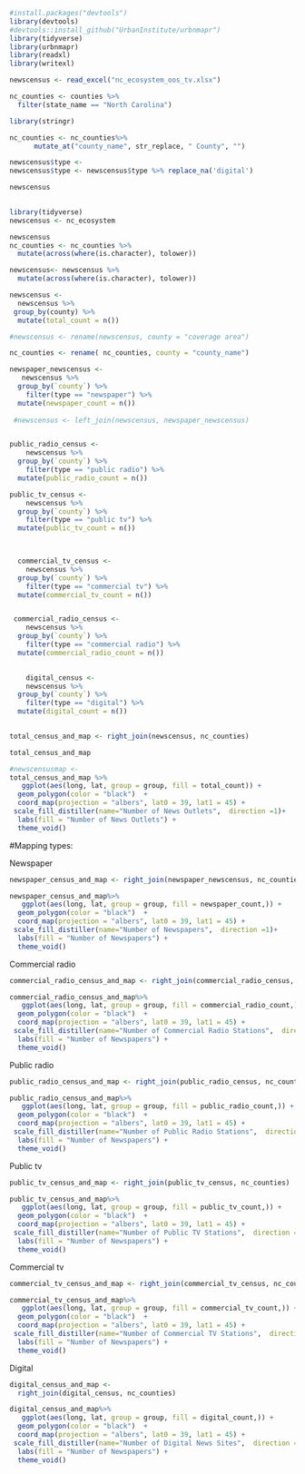 ```r
#install.packages("devtools")
library(devtools)
#devtools::install_github("UrbanInstitute/urbnmapr")
library(tidyverse)
library(urbnmapr)
library(readxl)
library(writexl)

newscensus <- read_excel("nc_ecosystem_oos_tv.xlsx")

```


```r
nc_counties <- counties %>% 
  filter(state_name == "North Carolina")
```


```r
library(stringr)

nc_counties <- nc_counties%>%
      mutate_at("county_name", str_replace, " County", "")

```


```r
newscensus$type <-
newscensus$type <- newscensus$type %>% replace_na('digital')

newscensus
  
```


```r
library(tidyverse)
newscensus <- nc_ecosystem

newscensus
nc_counties <- nc_counties %>% 
  mutate(across(where(is.character), tolower))

newscensus<- newscensus %>% 
  mutate(across(where(is.character), tolower))

newscensus <- 
  newscensus %>% 
 group_by(county) %>% 
  mutate(total_count = n())

#newscensus <- rename(newscensus, county = "coverage area")

nc_counties <- rename( nc_counties, county = "county_name")
```


```r
newspaper_newscensus <- 
   newscensus %>% 
  group_by(`county`) %>% 
    filter(type == "newspaper") %>% 
  mutate(newspaper_count = n())
 
 #newscensus <- left_join(newscensus, newspaper_newscensus)


public_radio_census <-
    newscensus %>% 
  group_by(`county`) %>% 
    filter(type == "public radio") %>% 
  mutate(public_radio_count = n())

public_tv_census <-
    newscensus %>% 
  group_by(`county`) %>% 
    filter(type == "public tv") %>% 
  mutate(public_tv_count = n())


 
  commercial_tv_census <-
    newscensus %>% 
  group_by(`county`) %>% 
    filter(type == "commercial tv") %>% 
  mutate(commercial_tv_count = n())


 commercial_radio_census <-
    newscensus %>% 
  group_by(`county`) %>% 
    filter(type == "commercial radio") %>% 
  mutate(commercial_radio_count = n())

    
    digital_census <-
    newscensus %>% 
  group_by(`county`) %>% 
    filter(type == "digital") %>% 
  mutate(digital_count = n())
    
```


```r

total_census_and_map <- right_join(newscensus, nc_counties) 

total_census_and_map

```





```r
#newscensusmap <- 
total_census_and_map %>%
   ggplot(aes(long, lat, group = group, fill = total_count)) +
  geom_polygon(color = "black")  +
  coord_map(projection = "albers", lat0 = 39, lat1 = 45) +
 scale_fill_distiller(name="Number of News Outlets",  direction =1)+
  labs(fill = "Number of News Outlets") +
  theme_void()
```

#Mapping types:

Newspaper

```r
newspaper_census_and_map <- right_join(newspaper_newscensus, nc_counties) 
```

```r

newspaper_census_and_map%>%
   ggplot(aes(long, lat, group = group, fill = newspaper_count,)) +
  geom_polygon(color = "black")  +
  coord_map(projection = "albers", lat0 = 39, lat1 = 45) +
 scale_fill_distiller(name="Number of Newspapers",  direction =1)+
  labs(fill = "Number of Newspapers") +
  theme_void()
```

Commercial radio

```r
commercial_radio_census_and_map <- right_join(commercial_radio_census, nc_counties) 
```

```r

commercial_radio_census_and_map%>%
   ggplot(aes(long, lat, group = group, fill = commercial_radio_count,)) +
  geom_polygon(color = "black")  +
  coord_map(projection = "albers", lat0 = 39, lat1 = 45) +
 scale_fill_distiller(name="Number of Commercial Radio Stations",  direction =1)+
  labs(fill = "Number of Newspapers") +
  theme_void()
```
Public radio

```r
public_radio_census_and_map <- right_join(public_radio_census, nc_counties) 
```

```r

public_radio_census_and_map%>%
   ggplot(aes(long, lat, group = group, fill = public_radio_count,)) +
  geom_polygon(color = "black")  +
  coord_map(projection = "albers", lat0 = 39, lat1 = 45) +
 scale_fill_distiller(name="Number of Public Radio Stations",  direction =1)+
  labs(fill = "Number of Newspapers") +
  theme_void()
```

Public tv

```r
public_tv_census_and_map <- right_join(public_tv_census, nc_counties) 
```

```r

public_tv_census_and_map%>%
   ggplot(aes(long, lat, group = group, fill = public_tv_count,)) +
  geom_polygon(color = "black")  +
  coord_map(projection = "albers", lat0 = 39, lat1 = 45) +
 scale_fill_distiller(name="Number of Public TV Stations",  direction =1)+
  labs(fill = "Number of Newspapers") +
  theme_void()
```

Commercial tv

```r
commercial_tv_census_and_map <- right_join(commercial_tv_census, nc_counties) 
```

```r

commercial_tv_census_and_map%>%
   ggplot(aes(long, lat, group = group, fill = commercial_tv_count,)) +
  geom_polygon(color = "black")  +
  coord_map(projection = "albers", lat0 = 39, lat1 = 45) +
 scale_fill_distiller(name="Number of Commercial TV Stations",  direction =1)+
  labs(fill = "Number of Newspapers") +
  theme_void()
```

Digital

```r
digital_census_and_map <- 
  right_join(digital_census, nc_counties) 
```

```r

digital_census_and_map%>%
   ggplot(aes(long, lat, group = group, fill = digital_count,)) +
  geom_polygon(color = "black")  +
  coord_map(projection = "albers", lat0 = 39, lat1 = 45) +
 scale_fill_distiller(name="Number of Digital News Sites",  direction =1)+
  labs(fill = "Number of Newspapers") +
  theme_void()
```